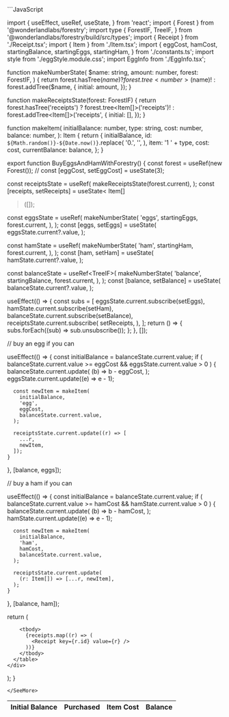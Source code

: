 

<SeeMore title="EggsAndHamWithForestry Source" open>
```JavaScript

import {
  useEffect,
  useRef,
  useState,
} from 'react';
import { Forest } from '@wonderlandlabs/forestry';
import type {
  ForestIF,
  TreeIF,
} from '@wonderlandlabs/forestry/build/src/types';
import { Receipt } from './Receipt.tsx';
import { Item } from './Item.tsx';
import {
  eggCost,
  hamCost,
  startingBalance,
  startingEggs,
  startingHam,
} from './constants.ts';
import style from './eggStyle.module.css';
import EggInfo from './EggInfo.tsx';

function makeNumberState(
  $name: string,
  amount: number,
  forest: ForestIF,
) {
  return forest.hasTree($name)
    ? forest.tree<number>($name)!
    : forest.addTree<number>($name, {
        initial: amount,
      });
}

function makeReceiptsState(forest: ForestIF) {
  return forest.hasTree('receipts')
    ? forest.tree<Item[]>('receipts')!
    : forest.addTree<Item[]>('receipts', {
        initial: [],
      });
}

function makeItem(
  initialBalance: number,
  type: string,
  cost: number,
  balance: number,
): Item {
  return {
    initialBalance,
    id: `${Math.random()}-${Date.now()}`.replace(
      '0.',
      '',
    ),
    item: '1 ' + type,
    cost: cost,
    currentBalance: balance,
  };
}

export function BuyEggsAndHamWithForestry() {
  const forest = useRef(new Forest());
  // const [eggCost, setEggCost] = useState(3);

  const receiptsState = useRef(
    makeReceiptsState(forest.current),
  );
  const [receipts, setReceipts] = useState<
    Item[]
  >([]);

  const eggsState = useRef(
    makeNumberState(
      'eggs',
      startingEggs,
      forest.current,
    ),
  );
  const [eggs, setEggs] = useState(
    eggsState.current?.value,
  );

  const hamState = useRef(
    makeNumberState(
      'ham',
      startingHam,
      forest.current,
    ),
  );
  const [ham, setHam] = useState(
    hamState.current?.value,
  );

  const balanceState = useRef<TreeIF<number>>(
    makeNumberState(
      'balance',
      startingBalance,
      forest.current,
    ),
  );
  const [balance, setBalance] = useState(
    balanceState.current?.value,
  );

  useEffect(() => {
    const subs = [
      eggsState.current.subscribe(setEggs),
      hamState.current.subscribe(setHam),
      balanceState.current.subscribe(setBalance),
      receiptsState.current.subscribe(
        setReceipts,
      ),
    ];
    return () => {
      subs.forEach((sub) => sub.unsubscribe());
    };
  }, []);

  // buy an egg if you can

  useEffect(() => {
    const initialBalance =
      balanceState.current.value;
    if (
      balanceState.current.value >= eggCost &&
      eggsState.current.value > 0
    ) {
      balanceState.current.update(
        (b) => b - eggCost,
      );
      eggsState.current.update((e) => e - 1);

      const newItem = makeItem(
        initialBalance,
        'egg',
        eggCost,
        balanceState.current.value,
      );

      receiptsState.current.update((r) => [
        ...r,
        newItem,
      ]);
    }
  }, [balance, eggs]);

  // buy a ham if you can

  useEffect(() => {
    const initialBalance =
      balanceState.current.value;
    if (
      balanceState.current.value >= hamCost &&
      hamState.current.value > 0
    ) {
      balanceState.current.update(
        (b) => b - hamCost,
      );
      hamState.current.update((e) => e - 1);

      const newItem = makeItem(
        initialBalance,
        'ham',
        hamCost,
        balanceState.current.value,
      );

      receiptsState.current.update(
        (r: Item[]) => [...r, newItem],
      );
    }
  }, [balance, ham]);

  return (
    <div className={style.Eggs}>
      <EggInfo
        balance={balance}
        eggs={eggs}
        ham={ham}
      />
      <table>
        <thead>
          <tr>
            <th>Initial Balance</th>
            <th>Purchased</th>
            <th>Item Cost</th>
            <th>Balance</th>
          </tr>
        </thead>

        <tbody>
          {receipts.map((r) => (
            <Receipt key={r.id} value={r} />
          ))}
        </tbody>
      </table>
    </div>
  );
}


```
</SeeMore>
